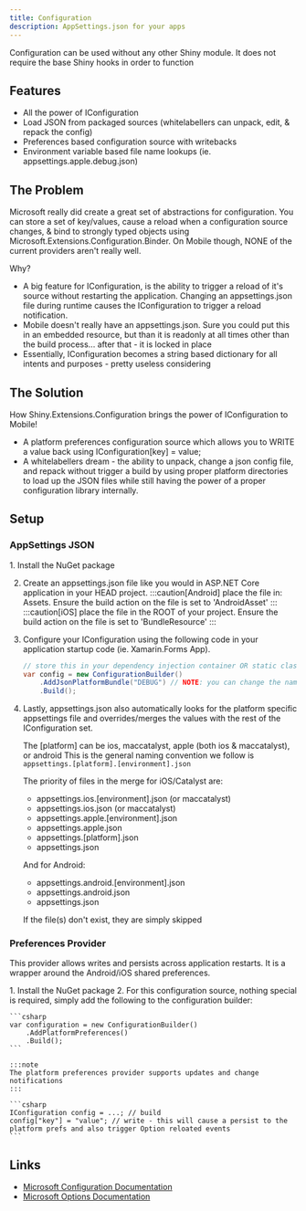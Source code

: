 ```yaml
---
title: Configuration
description: AppSettings.json for your apps
---
```


<NugetBadge name="Shiny.Extensions.Configuration" />

Configuration can be used without any other Shiny module.  It does not require the base Shiny hooks in order to function

## Features

* All the power of IConfiguration
* Load JSON from packaged sources (whitelabellers can unpack, edit, & repack the config)
* Preferences based configuration source with writebacks
* Environment variable based file name lookups (ie. appsettings.apple.debug.json)

## The Problem

Microsoft really did create a great set of abstractions for configuration.  You can store a set of key/values, cause a reload when a configuration source changes, & bind to strongly typed objects using Microsoft.Extensions.Configuration.Binder. On Mobile though, NONE of the current providers aren't really well.

Why?
* A big feature for IConfiguration, is the ability to trigger a reload of it's source without restarting the application.  Changing an appsettings.json file during runtime causes the IConfiguration to trigger a reload notification. 
* Mobile doesn't really have an appsettings.json.  Sure you could put this in an embedded resource, but than it is readonly at all times other than the build process... after that - it is locked in place
* Essentially, IConfiguration becomes a string based dictionary for all intents and purposes - pretty useless considering

## The Solution

How Shiny.Extensions.Configuration brings the power of IConfiguration to Mobile!
* A platform preferences configuration source which allows you to WRITE a value back using IConfiguration[key] = value;
* A whitelabellers dream - the ability to unpack, change a json config file, and repack without trigger a build by using proper platform directories to load up the JSON files while still having the power of a proper configuration library internally.

## Setup

### AppSettings JSON
<Steps>
1. Install the NuGet package <NugetBadge name="Shiny.Extensions.Configuration" label="Shiny.Extensions.Configuration" />

2. Create an appsettings.json file like you would in ASP.NET Core application in your HEAD project.
    :::caution[Android]
    place the file in: Assets.  Ensure the build action on the file is set to 'AndroidAsset'
    :::
    :::caution[iOS]
    place the file in the ROOT of your project.  Ensure the build action on the file is set to 'BundleResource'
    :::   

3. Configure your IConfiguration using the following code in your application startup code (ie. Xamarin.Forms App).
    ```csharp
    // store this in your dependency injection container OR static class
    var config = new ConfigurationBuilder()
        .AddJsonPlatformBundle("DEBUG") // NOTE: you can change the name of appsettings.json to something else and pass as an argument here
        .Build();
    ```
</Steps>

4. Lastly, appsettings.json also automatically looks for the platform specific appsettings file and overrides/merges the values with the rest of the IConfiguration set.

   The [platform] can be ios, maccatalyst, apple (both ios & maccatalyst), or android
   This is the general naming convention we follow is `appsettings.[platform].[environment].json`

   The priority of files in the merge for iOS/Catalyst are:
    * appsettings.ios.[environment].json (or maccatalyst)
    * appsettings.ios.json (or maccatalyst)
    * appsettings.apple.[environment].json
    * appsettings.apple.json
    * appsettings.[platform].json
    * appsettings.json

    And for Android:
    * appsettings.android.[environment].json
    * appsettings.android.json
    * appsettings.json

    If the file(s) don't exist, they are simply skipped

### Preferences Provider

This provider allows writes and persists across application restarts.  It is a wrapper around the Android/iOS shared preferences.

<Steps>
1. Install the NuGet package <NugetBadge name="Shiny.Extensions.Configuration" label="Shiny.Extensions.Configuration" />
2. For this configuration source, nothing special is required, simply add the following to the configuration builder:

    ```csharp
    var configuration = new ConfigurationBuilder()
        .AddPlatformPreferences()
        .Build();
    ```

    :::note
    The platform preferences provider supports updates and change notifications
    :::

    ```csharp
    IConfiguration config = ...; // build
    config["key"] = "value"; // write - this will cause a persist to the platform prefs and also trigger Option reloated events
    ```
</Steps>

## Links
* [Microsoft Configuration Documentation](https://docs.microsoft.com/en-us/aspnet/core/fundamentals/configuration/?view=aspnetcore-6.0)
* [Microsoft Options Documentation](https://docs.microsoft.com/en-us/aspnet/core/fundamentals/configuration/options?view=aspnetcore-6.0)
